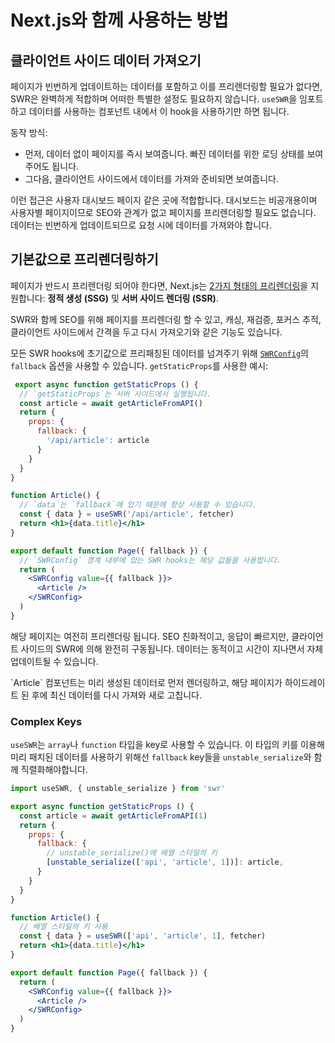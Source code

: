 
# Next.js와 함께 사용하는 방법

## 클라이언트 사이드 데이터 가져오기

페이지가 빈번하게 업데이트하는 데이터를 포함하고 이를 프리렌더링할 필요가 없다면, SWR은 완벽하게 적합하며 어떠한 특별한 설정도 필요하지 않습니다. `useSWR`을 임포트하고 데이터를 사용하는 컴포넌트 내에서 이 hook을 사용하기만 하면 됩니다.

동작 방식:

- 먼저, 데이터 없이 페이지를 즉시 보여줍니다. 빠진 데이터를 위한 로딩 상태를 보여주어도 됩니다.
- 그다음, 클라이언트 사이드에서 데이터를 가져와 준비되면 보여줍니다.

이런 접근은 사용자 대시보드 페이지 같은 곳에 적합합니다. 대시보드는 비공개용이며 사용자별 페이지이므로 SEO와 관계가 없고 페이지를 프리렌더링할 필요도 없습니다. 데이터는 빈번하게 업데이트되므로 요청 시에 데이터를 가져와야 합니다.

## 기본값으로 프리렌더링하기

페이지가 반드시 프리렌더링 되어야 한다면, Next.js는 [2가지 형태의 프리렌더링](https://nextjs.org/docs/basic-features/data-fetching)을 지원합니다:
**정적 생성 (SSG)** 및 **서버 사이드 렌더링 (SSR)**.

SWR와 함께 SEO를 위해 페이지를 프리렌더링 할 수 있고, 캐싱, 재검증, 포커스 추적, 클라이언트 사이드에서 간격을 두고 다시 가져오기와 같은 기능도 있습니다.

모든 SWR hooks에 초기값으로 프리패칭된 데이터를 넘겨주기 위해 [`SWRConfig`](/docs/global-configuration)의 `fallback` 옵션을 사용할 수 있습니다.
`getStaticProps`를 사용한 예시:

```jsx
 export async function getStaticProps () {
  // `getStaticProps`는 서버 사이드에서 실행됩니다.
  const article = await getArticleFromAPI()
  return {
    props: {
      fallback: {
        '/api/article': article
      }
    }
  }
}

function Article() {
  // `data`는 `fallback`에 있기 때문에 항상 사용할 수 있습니다.
  const { data } = useSWR('/api/article', fetcher)
  return <h1>{data.title}</h1>
}

export default function Page({ fallback }) {
  // `SWRConfig` 경계 내부에 있는 SWR hooks는 해당 값들을 사용합니다.
  return (
    <SWRConfig value={{ fallback }}>
      <Article />
    </SWRConfig>
  )
}
```

해당 페이지는 여전히 프리렌더링 됩니다. SEO 친화적이고, 응답이 빠르지만, 클라이언트 사이드의 SWR에 의해 완전히 구동됩니다. 데이터는 동적이고 시간이 지나면서 자체 업데이트될 수 있습니다.

<Callout emoji="💡">
  `Article` 컴포넌트는 미리 생성된 데이터로 먼저 렌더링하고, 해당 페이지가 하이드레이트 된 후에 최신 데이터를 다시 가져와 새로 고칩니다.
</Callout>

### Complex Keys

`useSWR`는 `array`나 `function` 타입을 key로 사용할 수 있습니다. 이 타입의 키를 이용해 미리 패치된 데이터를 사용하기 위해선 `fallback` key들을 `unstable_serialize`와 함께 직렬화해야합니다.

```jsx
import useSWR, { unstable_serialize } from 'swr'

export async function getStaticProps () {
  const article = await getArticleFromAPI(1)
  return {
    props: {
      fallback: {
        // unstable_serialize()에 배열 스타일의 키
        [unstable_serialize(['api', 'article', 1])]: article,
      }
    }
  }
}

function Article() {
  // 배열 스타일의 키 사용
  const { data } = useSWR(['api', 'article', 1], fetcher)
  return <h1>{data.title}</h1>
}

export default function Page({ fallback }) {
  return (
    <SWRConfig value={{ fallback }}>
      <Article />
    </SWRConfig>
  )
}
```
